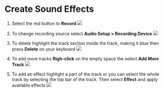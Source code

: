 # Create Sound Effects

1. Select the red button to **Record**
![](./assets/click-the-red-to-record.png)

2. To change recording source select **Audio Setup > Recording Device**
![](./assets/update-recording-device.png)

3. To delete highlight the track section inside the track, making it blue then press **Delete** on your keyboard
![](./assets/high-light-here-delete.png)

4. To add more tracks **Righ-click** on the empty space the select **Add More Track**
![](./assets/add-more-recordings-right-click.png)

5. To add an effect highlight a part of the track or you can select the whole track by selecting the top bar of the track. Then select **Effect** and apply available effects
![](./assets/apply-effects.png)